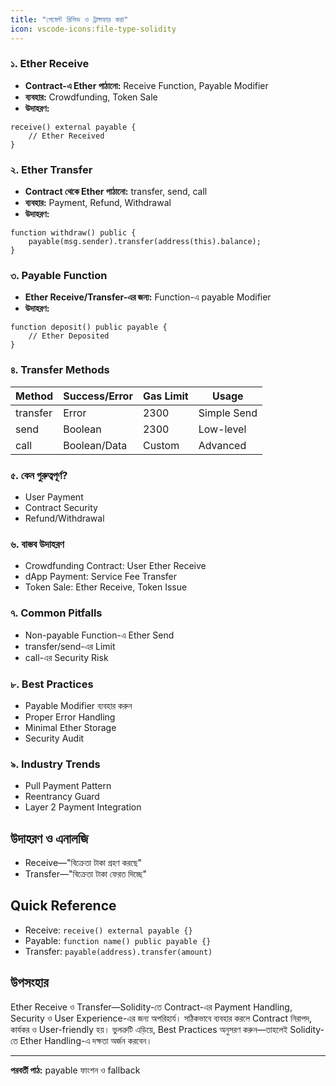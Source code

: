 ```yaml
---
title: "পেমেন্ট রিসিভ ও ট্রান্সফার করা"
icon: vscode-icons:file-type-solidity
---
```


### ১. Ether Receive
- **Contract-এ Ether পাঠানো:** Receive Function, Payable Modifier
- **ব্যবহার:** Crowdfunding, Token Sale
- **উদাহরণ:**
```solidity
receive() external payable {
    // Ether Received
}
```

### ২. Ether Transfer
- **Contract থেকে Ether পাঠানো:** transfer, send, call
- **ব্যবহার:** Payment, Refund, Withdrawal
- **উদাহরণ:**
```solidity
function withdraw() public {
    payable(msg.sender).transfer(address(this).balance);
}
```

### ৩. Payable Function
- **Ether Receive/Transfer-এর জন্য:** Function-এ payable Modifier
- **উদাহরণ:**
```solidity
function deposit() public payable {
    // Ether Deposited
}
```

### ৪. Transfer Methods
| Method    | Success/Error | Gas Limit | Usage         |
|-----------|---------------|-----------|--------------|
| transfer  | Error         | 2300      | Simple Send  |
| send      | Boolean       | 2300      | Low-level    |
| call      | Boolean/Data  | Custom    | Advanced     |

### ৫. কেন গুরুত্বপূর্ণ?
- User Payment
- Contract Security
- Refund/Withdrawal

### ৬. বাস্তব উদাহরণ
- Crowdfunding Contract: User Ether Receive
- dApp Payment: Service Fee Transfer
- Token Sale: Ether Receive, Token Issue

### ৭. Common Pitfalls
- Non-payable Function-এ Ether Send
- transfer/send-এর Limit
- call-এর Security Risk

### ৮. Best Practices
- Payable Modifier ব্যবহার করুন
- Proper Error Handling
- Minimal Ether Storage
- Security Audit

### ৯. Industry Trends
- Pull Payment Pattern
- Reentrancy Guard
- Layer 2 Payment Integration

## উদাহরণ ও এনালজি
- Receive—"বিক্রেতা টাকা গ্রহণ করছে"
- Transfer—"বিক্রেতা টাকা ফেরত দিচ্ছে"

## Quick Reference

- Receive: `receive() external payable {}`
- Payable: `function name() public payable {}`
- Transfer: `payable(address).transfer(amount)`

## উপসংহার

Ether Receive ও Transfer—Solidity-তে Contract-এর Payment Handling, Security ও User Experience-এর জন্য অপরিহার্য। সঠিকভাবে ব্যবহার করলে Contract নিরাপদ, কার্যকর ও User-friendly হয়। ভুলত্রুটি এড়িয়ে, Best Practices অনুসরণ করুন—তাহলেই Solidity-তে Ether Handling-এ দক্ষতা অর্জন করবেন।

---

**পরবর্তী পাঠ:** payable ফাংশন ও fallback
